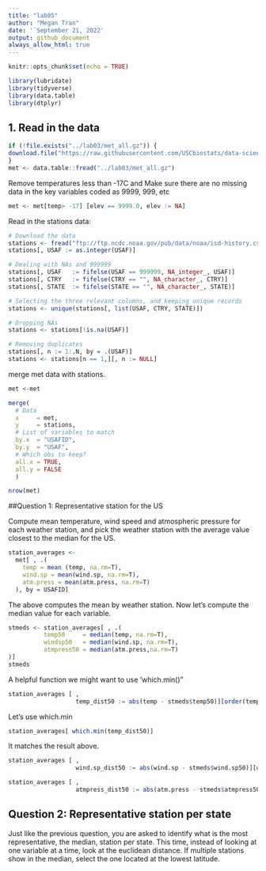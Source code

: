 ```yaml
---
title: "lab05"
author: "Megan Tran"
date: '`September 21, 2022'
output: github_document
always_allow_html: true
---
```


```r
knitr::opts_chunk$set(echo = TRUE)
```


```r
library(lubridate)
library(tidyverse)
library(data.table)
library(dtplyr)
```

## 1. Read in the data
```r
if (!file.exists("../lab03/met_all.gz")) {
download.file("https://raw.githubusercontent.com/USCbiostats/data-science-data/master/02_met/met_all.gz", "met_all.gz", method="libcurl", timeout = 60) 
}
met <- data.table::fread("../lab03/met_all.gz") 
```

Remove temperatures less than -17C and Make sure there are no missing data in the key variables coded as 9999, 999, etc
```r
met <- met[temp> -17] [elev == 9999.0, elev := NA]
```

Read in the stations data:
```r
# Download the data
stations <- fread("ftp://ftp.ncdc.noaa.gov/pub/data/noaa/isd-history.csv")
stations[, USAF := as.integer(USAF)]

# Dealing with NAs and 999999
stations[, USAF   := fifelse(USAF == 999999, NA_integer_, USAF)]
stations[, CTRY   := fifelse(CTRY == "", NA_character_, CTRY)]
stations[, STATE  := fifelse(STATE == "", NA_character_, STATE)]

# Selecting the three relevant columns, and keeping unique records
stations <- unique(stations[, list(USAF, CTRY, STATE)])

# Dropping NAs
stations <- stations[!is.na(USAF)]

# Removing duplicates
stations[, n := 1:.N, by = .(USAF)]
stations <- stations[n == 1,][, n := NULL]
```

merge met data with stations. 
```r
met <-met

merge(
  # Data
  x     = met,      
  y     = stations, 
  # List of variables to match
  by.x  = "USAFID",
  by.y  = "USAF", 
  # Which obs to keep?
  all.x = TRUE,      
  all.y = FALSE
  ) 

nrow(met)
```

##Question 1: Representative station for the US

Compute mean temperature, wind speed and atmospheric pressure for each weather station, and pick the weather station with the average value closest to the median for the US. 

```r
station_averages <-
  met[ , .(
    temp = mean (temp, na.rm=T),
    wind.sp = mean(wind.sp, na.rm=T),
    atm.press = mean(atm.press, na.rm=T)
  ), by = USAFID]
```

The above computes the mean by weather station.
Now let's compute the median value for each variable.


```r
stmeds <- station_averages[ , .(
          temp50     = median(temp, na.rm=T),
          windsp50   = median(wind.sp, na.rm=T),
          atmpress50 = median(atm.press,na.rm=T)
)]
stmeds
```
A helpful function we might want to use 'which.min()"


```r
station_averages [ , 
                   temp_dist50 := abs(temp - stmeds$temp50)][order(temp_dist50)]
```

Let's use which.min
```r
station_averages[ which.min(temp_dist50)]
```


It matches the result above. 

```r
station_averages [ , 
                   wind.sp_dist50 := abs(wind.sp - stmeds$wind.sp50)][order(wind.sp_dist50)]
```

```r
station_averages [ , 
                   atmpress_dist50 := abs(atm.press - stmeds$atmpress50)][order(atmpress_dist50)]
```
## Question 2: Representative station per state
Just like the previous question, you are asked to identify what is the most representative, the median, station per state. This time, instead of looking at one variable at a time, look at the euclidean distance. If multiple stations show in the median, select the one located at the lowest latitude.




